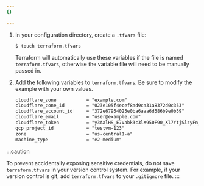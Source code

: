 ```yaml
---
{}

---
```


1. In your configuration directory, create a `.tfvars` file:

   ```sh
   $ touch terraform.tfvars
   ```

   Terraform will automatically use these variables if the file is named `terraform.tfvars`, otherwise the variable file will need to be manually passed in.

2. Add the following variables to `terraform.tfvars`. Be sure to modify the example with your own values.

   ```txt
   cloudflare_zone           = "example.com"
   cloudflare_zone_id        = "023e105f4ecef8ad9ca31a8372d0c353"
   cloudflare_account_id     = "372e67954025e0ba6aaa6d586b9e0b59"
   cloudflare_email          = "user@example.com"
   cloudflare_token          = "y3AalHS_E7Vabk3c3lX950F90_Xl7YtjSlzyFn_X"
   gcp_project_id            = "testvm-123"
   zone                      = "us-central1-a"
   machine_type              = "e2-medium"
   ```

:::caution

To prevent accidentally exposing sensitive credentials, do not save `terraform.tfvars` in your version control system. For example, if your version control is git, add `terraform.tfvars` to your `.gitignore` file. 
:::
